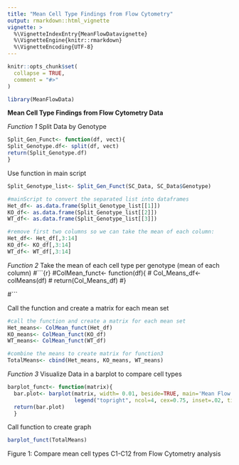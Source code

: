 ```yaml
---
title: "Mean Cell Type Findings from Flow Cytometry"
output: rmarkdown::html_vignette
vignette: >
  %\VignetteIndexEntry{MeanFlowDatavignette}
  %\VignetteEngine{knitr::rmarkdown}
  %\VignetteEncoding{UTF-8}
---
```


```r
knitr::opts_chunk$set(
  collapse = TRUE,
  comment = "#>"
)
```

```r
library(MeanFlowData)
```


**Mean Cell Type Findings from Flow Cytometry Data**

*Function 1* 
Split Data by Genotype 
```r

Split_Gen_Funct<- function(df, vect){
Split_Genotype.df<- split(df, vect)
return(Split_Genotype.df)
}

```
Use function in main script 
```r

Split_Genotype_list<- Split_Gen_Funct(SC_Data, SC_Data$Genotype)

#mainScript to convert the separated list into dataframes 
Het_df<- as.data.frame(Split_Genotype_list[[1]])
KO_df<- as.data.frame(Split_Genotype_list[[2]])
WT_df<- as.data.frame(Split_Genotype_list[[3]])

#remove first two columns so we can take the mean of each column:
Het_df<- Het_df[,3:14]
KO_df<- KO_df[,3:14]
WT_df<- WT_df[,3:14]

```

*Function 2*
Take the mean of each cell type per genotype (mean of each column)
#```{r}
#ColMean_funct<- function(df){
#  Col_Means_df<- colMeans(df)
#  return(Col_Means_df)
#}

#```

Call the function and create a matrix for each mean set
```r
#call the function and create a matrix for each mean set
Het_means<- ColMean_funct(Het_df)
KO_means<- ColMean_funct(KO_df)
WT_means<- ColMean_funct(WT_df)

#combine the means to create matrix for function3 
TotalMeans<- cbind(Het_means, KO_means, WT_means)
```

*Function 3*
Visualize Data in a barplot to compare cell types
```r
barplot_funct<- function(matrix){
  bar.plot<- barplot(matrix, width= 0.01, beside=TRUE, main='Mean Flow Cytometry Cell Count', xlab='Cell Types (WT, Het, KO)', ylab="Cell Count (%)", col=topo.colors(12))
                     legend("topright", ncol=4, cex=0.75, inset=.02, title="Cell Type", c("C1","C2","C3","C4", "C5", "C6", "C7", "C8", "C9","C10", "C11", "C12"), fill=topo.colors(12))
  return(bar.plot)
  }
```

Call function to create graph
```r
barplot_funct(TotalMeans)
```
Figure 1: Compare mean cell types C1-C12 from Flow Cytometry analysis 
